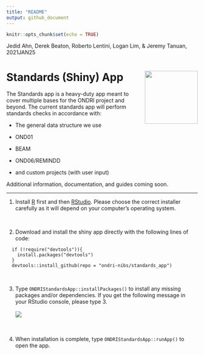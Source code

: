 ```yaml
---
title: "README"
output: github_document
---
```


```r
knitr::opts_chunk$set(echo = TRUE)
```

Jedid Ahn, Derek Beaton, Roberto Lentini, Logan Lim, & Jeremy Tanuan, 2021JAN25

# Standards (Shiny) App <img src='etc/logo.png' align="right" height="139"/>

The Standards app is a heavy-duty app meant to cover multiple bases for the ONDRI project and beyond. 
The current standards app will perform standards checks in accordance with:

  - The general data structure we use

  - OND01

  - BEAM

  - OND06/REMINDD

  - and custom projects (with user input)

Additional information, documentation, and guides coming soon.

<hr>

1. Install [R](https://cran.r-project.org/) first and then [RStudio](https://rstudio.com/products/rstudio/download/). Please choose the correct installer carefully as it will depend on your computer's operating system.

<br>

2. Download and install the shiny app directly with the following lines of code:
```
  if (!require("devtools")){
    install.packages("devtools")
  }
  devtools::install_github(repo = "ondri-nibs/standards_app")
```

<br>

3. Type ```ONDRIStandardsApp::installPackages()``` to install any missing packages and/or dependencies.
If you get the following message in your RStudio console, please type 3.
<br><br>
<img src='etc/package-update.png'>

<br>

4. When installation is complete, type ```ONDRIStandardsApp::runApp()``` to open the app.